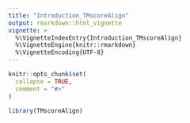 ```yaml
---
title: "Introduction_TMscoreAlign"
output: rmarkdown::html_vignette
vignette: >
  %\VignetteIndexEntry{Introduction_TMscoreAlign}
  %\VignetteEngine{knitr::rmarkdown}
  %\VignetteEncoding{UTF-8}
---
```


```r
knitr::opts_chunk$set(
  collapse = TRUE,
  comment = "#>"
)
```

```r
library(TMscoreAlign)
```
